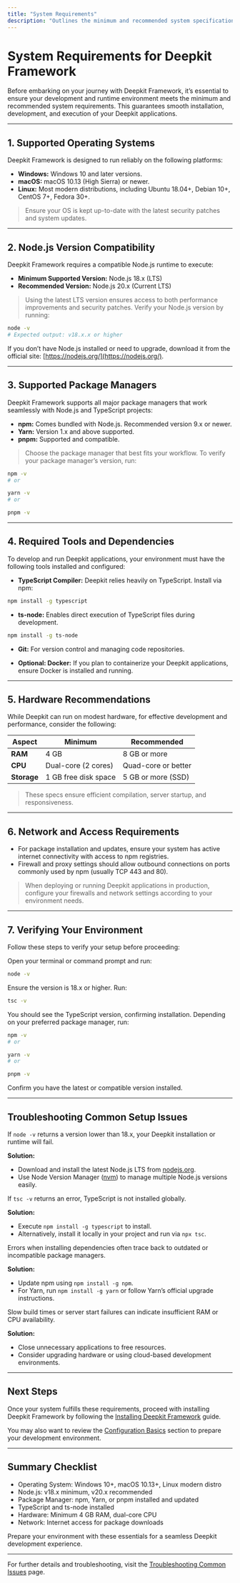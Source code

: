 ```yaml
---
title: "System Requirements"
description: "Outlines the minimum and recommended system specifications for developing and running Deepkit applications. Covers supported operating systems, Node.js version, package manager compatibility, and required tools, helping users verify or set up their environment before installation."
---
```


# System Requirements for Deepkit Framework

Before embarking on your journey with Deepkit Framework, it’s essential to ensure your development and runtime environment meets the minimum and recommended system requirements. This guarantees smooth installation, development, and execution of your Deepkit applications.

---

## 1. Supported Operating Systems

Deepkit Framework is designed to run reliably on the following platforms:

- **Windows:** Windows 10 and later versions.
- **macOS:** macOS 10.13 (High Sierra) or newer.
- **Linux:** Most modern distributions, including Ubuntu 18.04+, Debian 10+, CentOS 7+, Fedora 30+.

> Ensure your OS is kept up-to-date with the latest security patches and system updates.

---

## 2. Node.js Version Compatibility

Deepkit Framework requires a compatible Node.js runtime to execute:

- **Minimum Supported Version:** Node.js 18.x (LTS)
- **Recommended Version:** Node.js 20.x (Current LTS)

> Using the latest LTS version ensures access to both performance improvements and security patches. Verify your Node.js version by running:

```bash
node -v
# Expected output: v18.x.x or higher
```

If you don’t have Node.js installed or need to upgrade, download it from the official site: [https://nodejs.org/](https://nodejs.org/).

---

## 3. Supported Package Managers

Deepkit Framework supports all major package managers that work seamlessly with Node.js and TypeScript projects:

- **npm:** Comes bundled with Node.js. Recommended version 9.x or newer.
- **Yarn:** Version 1.x and above supported.
- **pnpm:** Supported and compatible.

> Choose the package manager that best fits your workflow. To verify your package manager’s version, run:

```bash
npm -v
# or

yarn -v
# or

pnpm -v
```

---

## 4. Required Tools and Dependencies

To develop and run Deepkit applications, your environment must have the following tools installed and configured:

- **TypeScript Compiler:** Deepkit relies heavily on TypeScript. Install via npm:

```bash
npm install -g typescript
```

- **ts-node:** Enables direct execution of TypeScript files during development.

```bash
npm install -g ts-node
```

- **Git:** For version control and managing code repositories.

- **Optional: Docker:** If you plan to containerize your Deepkit applications, ensure Docker is installed and running.

---

## 5. Hardware Recommendations

While Deepkit can run on modest hardware, for effective development and performance, consider the following:

| Aspect              | Minimum                | Recommended            |
|---------------------|------------------------|-----------------------|
| **RAM**             | 4 GB                   | 8 GB or more          |
| **CPU**             | Dual-core (2 cores)    | Quad-core or better   |
| **Storage**         | 1 GB free disk space    | 5 GB or more (SSD)    |

> These specs ensure efficient compilation, server startup, and responsiveness.

---

## 6. Network and Access Requirements

- For package installation and updates, ensure your system has active internet connectivity with access to npm registries.
- Firewall and proxy settings should allow outbound connections on ports commonly used by npm (usually TCP 443 and 80).

> When deploying or running Deepkit applications in production, configure your firewalls and network settings according to your environment needs.

---

## 7. Verifying Your Environment

Follow these steps to verify your setup before proceeding:

<Steps>
<Step title="Verify Node.js Installation">
Open your terminal or command prompt and run:

```bash
node -v
```

Ensure the version is 18.x or higher.
</Step>
<Step title="Check TypeScript Installation">
Run:

```bash
tsc -v
```

You should see the TypeScript version, confirming installation.
</Step>
<Step title="Test Package Manager Version">
Depending on your preferred package manager, run:

```bash
npm -v
# or

yarn -v
# or

pnpm -v
```

Confirm you have the latest or compatible version installed.
</Step>
</Steps>

---

## Troubleshooting Common Setup Issues

<AccordionGroup title="Common Problems and Solutions">
<Accordion title="Node.js Version Too Low">

If `node -v` returns a version lower than 18.x, your Deepkit installation or runtime will fail.

**Solution:**
- Download and install the latest Node.js LTS from [nodejs.org](https://nodejs.org/).
- Use Node Version Manager ([nvm](https://github.com/nvm-sh/nvm)) to manage multiple Node.js versions easily.

</Accordion>
<Accordion title="TypeScript Not Found">

If `tsc -v` returns an error, TypeScript is not installed globally.

**Solution:**
- Execute `npm install -g typescript` to install.
- Alternatively, install it locally in your project and run via `npx tsc`.

</Accordion>
<Accordion title="Package Manager Issues">

Errors when installing dependencies often trace back to outdated or incompatible package managers.

**Solution:**
- Update npm using `npm install -g npm`.
- For Yarn, run `npm install -g yarn` or follow Yarn’s official upgrade instructions.

</Accordion>
<Accordion title="Insufficient Hardware Resources">

Slow build times or server start failures can indicate insufficient RAM or CPU availability.

**Solution:**
- Close unnecessary applications to free resources.
- Consider upgrading hardware or using cloud-based development environments.

</Accordion>
</AccordionGroup>

---

## Next Steps

Once your system fulfills these requirements, proceed with installing Deepkit Framework by following the [Installing Deepkit Framework](/getting-started/prerequisites-installation/installing-deepkit-framework) guide.

You may also want to review the [Configuration Basics](/getting-started/first-app-setup/configuration-basics) section to prepare your development environment.

---

## Summary Checklist

- Operating System: Windows 10+, macOS 10.13+, Linux modern distro
- Node.js: v18.x minimum, v20.x recommended
- Package Manager: npm, Yarn, or pnpm installed and updated
- TypeScript and ts-node installed
- Hardware: Minimum 4 GB RAM, dual-core CPU
- Network: Internet access for package downloads

Prepare your environment with these essentials for a seamless Deepkit development experience.

---

For further details and troubleshooting, visit the [Troubleshooting Common Issues](/getting-started/troubleshooting-next-steps/common-issues) page.